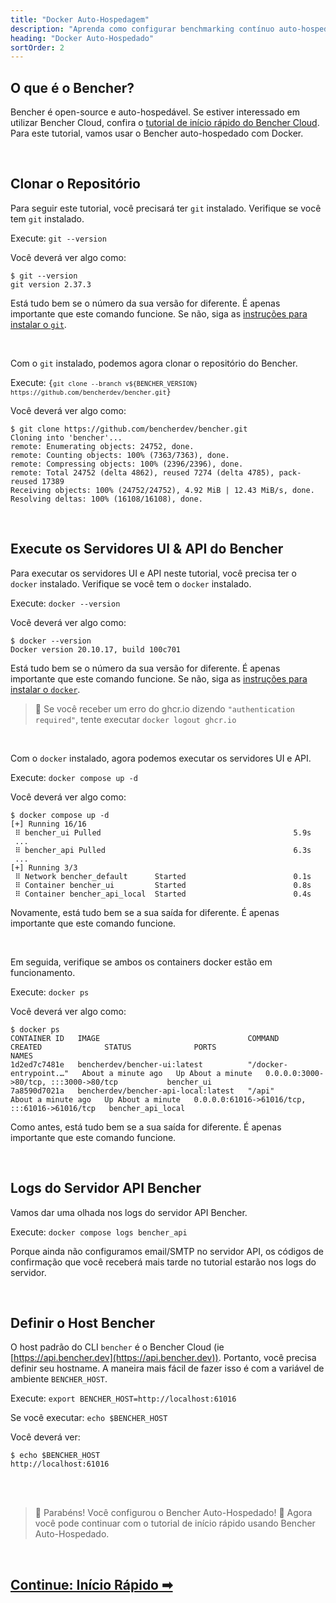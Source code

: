 ```yaml
---
title: "Docker Auto-Hospedagem"
description: "Aprenda como configurar benchmarking contínuo auto-hospedado com Bencher"
heading: "Docker Auto-Hospedado"
sortOrder: 2
---
```



## O que é o Bencher?

<BencherIntro />

Bencher é open-source e auto-hospedável.
Se estiver interessado em utilizar Bencher Cloud, confira o [tutorial de início rápido do Bencher Cloud](/pt/docs/tutorial/quick-start/).
Para este tutorial, vamos usar o Bencher auto-hospedado com Docker.

<br />

## Clonar o Repositório

Para seguir este tutorial, você precisará ter `git` instalado.
Verifique se você tem `git` instalado.

Execute: `git --version`

Você deverá ver algo como:

```
$ git --version
git version 2.37.3
```

Está tudo bem se o número da sua versão for diferente.
É apenas importante que este comando funcione.
Se não, siga as [instruções para instalar o `git`](https://git-scm.com/book/en/v2/Getting-Started-Installing-Git).

<br />

Com o `git` instalado, podemos agora clonar o repositório do Bencher.

Execute: <code>{`git clone --branch v${BENCHER_VERSION} https://github.com/bencherdev/bencher.git`}</code>

Você deverá ver algo como:

```
$ git clone https://github.com/bencherdev/bencher.git
Cloning into 'bencher'...
remote: Enumerating objects: 24752, done.
remote: Counting objects: 100% (7363/7363), done.
remote: Compressing objects: 100% (2396/2396), done.
remote: Total 24752 (delta 4862), reused 7274 (delta 4785), pack-reused 17389
Receiving objects: 100% (24752/24752), 4.92 MiB | 12.43 MiB/s, done.
Resolving deltas: 100% (16108/16108), done.
```

<br />

## Execute os Servidores UI & API do Bencher

Para executar os servidores UI e API neste tutorial, você precisa ter o `docker` instalado.
Verifique se você tem o `docker` instalado.

Execute: `docker --version`

Você deverá ver algo como:

```
$ docker --version
Docker version 20.10.17, build 100c701
```

Está tudo bem se o número da sua versão for diferente. É apenas importante que este comando funcione.
Se não, siga as [instruções para instalar o `docker`](https://docs.docker.com/get-docker/).

> 🐰 Se você receber um erro do ghcr.io dizendo `"authentication required"`, tente executar `docker logout ghcr.io`

<br />

Com o `docker` instalado, agora podemos executar os servidores UI e API.

Execute: `docker compose up -d`

Você deverá ver algo como:

```
$ docker compose up -d
[+] Running 16/16
 ⠿ bencher_ui Pulled                                           5.9s
 ...
 ⠿ bencher_api Pulled                                          6.3s
 ...
[+] Running 3/3
 ⠿ Network bencher_default      Started                        0.1s
 ⠿ Container bencher_ui         Started                        0.8s
 ⠿ Container bencher_api_local  Started                        0.4s
```

Novamente, está tudo bem se a sua saída for diferente. É apenas importante que este comando funcione.

<br />

Em seguida, verifique se ambos os containers docker estão em funcionamento.

Execute: `docker ps`

Você deverá ver algo como:

```
$ docker ps
CONTAINER ID   IMAGE                                 COMMAND                  CREATED              STATUS              PORTS                                           NAMES
1d2ed7c7481e   bencherdev/bencher-ui:latest          "/docker-entrypoint.…"   About a minute ago   Up About a minute   0.0.0.0:3000->80/tcp, :::3000->80/tcp           bencher_ui
7a8590d7021a   bencherdev/bencher-api-local:latest   "/api"                   About a minute ago   Up About a minute   0.0.0.0:61016->61016/tcp, :::61016->61016/tcp   bencher_api_local
```

Como antes, está tudo bem se a sua saída for diferente. É apenas importante que este comando funcione.


<br />

## Logs do Servidor API Bencher

Vamos dar uma olhada nos logs do servidor API Bencher.

Execute: `docker compose logs bencher_api`

Porque ainda não configuramos email/SMTP no servidor API,
os códigos de confirmação que você receberá mais tarde no tutorial estarão nos logs do servidor.

<br />

## Definir o Host Bencher

O host padrão do CLI `bencher` é o Bencher Cloud (ie [https://api.bencher.dev](https://api.bencher.dev)).
Portanto, você precisa definir seu hostname. A maneira mais fácil de fazer isso é com a variável de ambiente `BENCHER_HOST`.

Execute: `export BENCHER_HOST=http://localhost:61016`

Se você executar: `echo $BENCHER_HOST`

Você deverá ver:

```
$ echo $BENCHER_HOST
http://localhost:61016
```

<br />
<br />

> 🐰 Parabéns! Você configurou o Bencher Auto-Hospedado! 🎉
> Agora você pode continuar com o tutorial de início rápido usando Bencher Auto-Hospedado.

<br />

<h2><a href="/pt/docs/tutorial/quick-start/">Continue: Início Rápido ➡</a></h2>
